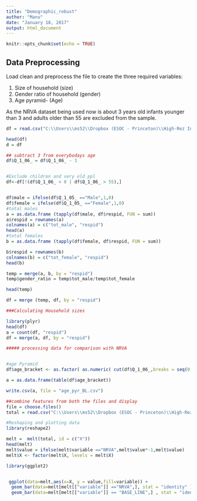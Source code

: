---
title: "Demographic_robust"
author: "Manu"
date: "January 18, 2017"
output: html_document
---

```{r setup, include=FALSE}
knitr::opts_chunk$set(echo = TRUE)
```

## Data Preprocessing

Load clean and preprocess the file to create the three required variables:

1. Size of household (size)
2. Gender ratio of household (gender)
3. Age pyramid- (Age)

As the NRVA dataset being used now is about 3 years old infants younger than 3 and adults older than 55 are excluded from the sample.
```{r}

df = read.csv("C:\\Users\\ms52\\Dropbox (ESOC - Princeton)\\High-Rez Indicators\\Data\\Sayara\\baseline\\highRez_baseline_hhroster.csv")

head(df)
d = df

## subtract 3 from everybodays age
df$Q_1_06_ = df$Q_1_06_ - 3 


#Exclude children and very old ppl
df<-df[!(df$Q_1_06_ < 0 | df$Q_1_06_ > 55),]


df$male = ifelse(df$Q_1_05_ =="Male",1,0)
df$female = ifelse(df$Q_1_05_ =="Female",1,0)
#total males
a = as.data.frame (tapply(df$male, df$respid, FUN = sum))
a$respid = rownames(a)
colnames(a) = c("tot_male", "respid")
head(a)
#total females
b = as.data.frame (tapply(df$female, df$respid, FUN = sum))

b$respid = rownames(b)
colnames(b) = c("tot_female", "respid")
head(b)

temp = merge(a, b, by = "respid")
temp$gender_ratio = temp$tot_male/temp$tot_female

head(temp)

df = merge (temp, df, by = "respid")
```


```{r}

###Calculating Household sizes

library(plyr)
head(df)
a = count(df, "respid")
df = merge(a, df, by = "respid")
```


```{r}
##### processing data for comparison with NRVA


#age Pyramid
df$age_bracket <- as.factor( as.numeric( cut(df$Q_1_06_,breaks = seq(0, 55, by = 5))))

a = as.data.frame(table(df$age_bracket))

write.csv(a, file = "age_pyr_BL.csv")

##combine features from both the files and display
file = choose.files()
total = read.csv("C:\\Users\\ms52\\Dropbox (ESOC - Princeton)\\High-Rez Indicators\\Analysis\\Prelim_robustness\\age_pyr_total.csv")

```

```{r}
#Reshaping and plotting data
library(reshape2)

melt =  melt(total, id = c("X"))
head(melt)
melt$value = ifelse(melt$variable =="NRVA",melt$value*-1,melt$value)
melt$X <- factor(melt$X, levels = melt$X)

library(ggplot2)


 ggplot(data=melt,aes(x=X, y = value,fill=variable)) + 
  geom_bar(data=melt[melt[["variable"]] =="NRVA",], stat = "identity" )+
  geom_bar(data=melt[melt[["variable"]] == "BASE_LINE",] , stat = "identity") +   scale_y_continuous(breaks=seq(-40,40,2),labels=abs(seq(-40,40,2)))+coord_flip()+scale_fill_brewer(palette = "Set1") +theme_bw()




````
